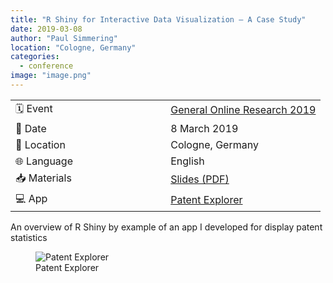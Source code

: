 ```yaml
---
title: "R Shiny for Interactive Data Visualization – A Case Study"
date: 2019-03-08
author: "Paul Simmering"
location: "Cologne, Germany"
categories:
  - conference
image: "image.png"
---
```


| | |
| --- | --- |
| 🗓️ Event | [General Online Research 2019](https://www.dgof.de/event/general-online-research-2019-gor-19/)|
| 📅 Date | 8 March 2019 |
| 📍 Location | Cologne, Germany |
| 🌐 Language | English |
| 📥 Materials | [Slides (PDF)](gor_2019_simmering.pdf) |
| 💻 App | [Patent Explorer](https://psim.shinyapps.io/patent) |

An overview of R Shiny by example of an app I developed for display patent statistics

![Patent Explorer](image.png)
